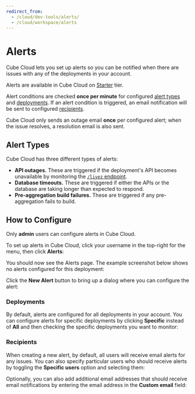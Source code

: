 ```yaml
---
redirect_from:
  - /cloud/dev-tools/alerts/
  - /cloud/workspace/alerts
---
```


# Alerts

Cube Cloud lets you set up alerts so you can be notified when there are issues
with any of the deployments in your account.

<SuccessBox>

Alerts are available in Cube Cloud on [Starter](https://cube.dev/pricing) tier.

</SuccessBox>

Alert conditions are checked **once per minute** for configured
[alert types](#alert-types) and [deployments](#deployments). If an alert
condition is triggered, an email notification will be sent to configured
[recipients](#recipients).

Cube Cloud only sends an outage email **once** per configured alert; when the
issue resolves, a resolution email is also sent.

## Alert Types

Cube Cloud has three different types of alerts:

- **API outages.** These are triggered if the deployment's API becomes
  unavailable by monitoring the [`/livez` endpoint][ref-rest-api-livez].
- **Database timeouts.** These are triggered if either the APIs or the database
  are taking longer than expected to respond.
- **Pre-aggregation build failures.** These are triggered if any pre-aggregation
  fails to build.

## How to Configure

<InfoBox>

Only **admin** users can configure alerts in Cube Cloud.

</InfoBox>

To set up alerts in Cube Cloud, click your username in the top-right for the
menu, then click **Alerts**:

<Screenshot
  alt="Finding the Alerts menu in Cube Cloud"
  src="https://ucarecdn.com/519d1521-6df5-4412-893b-c29d1b01d1d3/"
/>

You should now see the Alerts page. The example screenshot below shows no alerts
configured for this deployment:

<Screenshot
  alt="The Cube Cloud account's Alerts Page"
  src="https://ucarecdn.com/cb358aa9-3b66-4a58-a6f2-ac843b783d98/"
/>

Click the **New Alert** button to bring up a dialog where you can configure the
alert:

<Screenshot
  alt="Creating a new Alert on Cube Cloud"
  src="https://ucarecdn.com/e0566c85-022f-4eaa-8019-c93667ebde71/"
/>

### Deployments

By default, alerts are configured for all deployments in your account. You can
configure alerts for specific deployments by clicking **Specific** instead of
**All** and then checking the specific deployments you want to monitor:

<Screenshot
  alt="Selecting deployments for an alert on Cube Cloud"
  src="https://ucarecdn.com/0d2afc83-2f0a-4fe9-85b2-d3c9c726bd2c/"
/>

### Recipients

When creating a new alert, by default, all users will receive email alerts for
any issues. You can also specify particular users who should receive alerts by
toggling the **Specific users** option and selecting them:

<Screenshot
  alt="Setting receipients for an alert on Cube Cloud"
  src="https://ucarecdn.com/5591a428-2a90-4709-9ce1-f6c3d5ad46ef/"
/>

Optionally, you can also add additional email addresses that should receive
email notifications by entering the email address in the **Custom email** field:

<Screenshot
  alt="Setting an custom email for an alert on Cube Cloud"
  src="https://ucarecdn.com/a9748134-c9a3-462e-8c5e-5b42ff79c629/"
/>

[ref-rest-api-livez]: /rest-api#api-reference-livez
